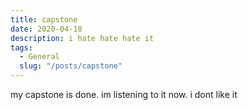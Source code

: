 ---
title: capstone
date: 2020-04-18
description: i hate hate hate it
tags:
  - General
  slug: "/posts/capstone"
---

my capstone is done. im listening to it now.  i dont like it